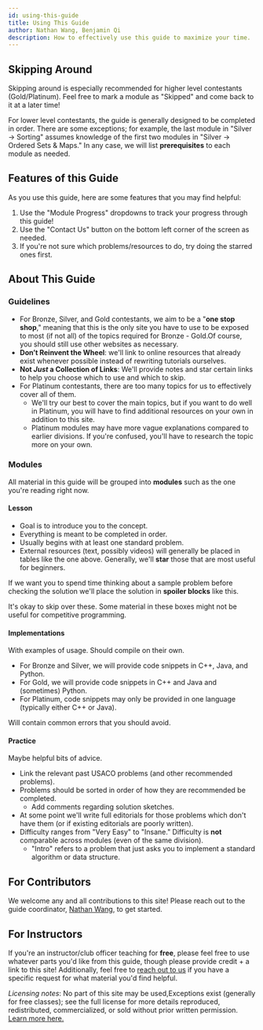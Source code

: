 ```yaml
---
id: using-this-guide
title: Using This Guide
author: Nathan Wang, Benjamin Qi
description: How to effectively use this guide to maximize your time.
---
```


## Skipping Around

Skipping around is especially recommended for higher level contestants (Gold/Platinum). Feel free to <TextTooltip content="Find the dropdown at the top right of this page!">mark a module</TextTooltip> as "Skipped" and come back to it at a later time! 

For lower level contestants, the guide is generally designed to be completed in order. There are some exceptions; for example, the last module in "Silver -> Sorting" assumes knowledge of the first two modules in "Silver -> Ordered Sets & Maps." In any case, we will list **prerequisites** to each module as needed.

## Features of this Guide

As you use this guide, here are some features that you may find helpful:

1. Use the "Module Progress" dropdowns to track your progress through this guide!
2. Use the "Contact Us" button on the bottom left corner of the screen as needed.
3. If you're not sure which problems/resources to do, try doing the starred ones first.


## About This Guide

### Guidelines

 - For Bronze, Silver, and Gold contestants, we aim to be a "**one stop shop**," meaning that this is the only site you have to use to be exposed to most (if not all) of the topics required for Bronze - Gold.<Asterisk>Of course, you should still use other websites as necessary.</Asterisk>
 - **Don’t Reinvent the Wheel**: we'll link to online resources that already exist whenever possible instead of rewriting tutorials ourselves.
 - **Not *Just* a Collection of Links**: We'll provide notes and star certain links to help you choose which to use and which to skip.
 - For Platinum contestants, there are too many topics for us to effectively cover all of them.
   - We'll try our best to cover the main topics, but if you want to do well in Platinum, you will have to find additional resources on your own in addition to this site.
   - Platinum modules may have more vague explanations compared to earlier divisions. If you're confused, you'll have to research the topic more on your own.

### Modules

All material in this guide will be grouped into **modules** such as the one you're reading right now.

#### Lesson

  - Goal is to introduce you to the concept.
  - Everything is meant to be completed in order.
  - Usually begins with at least one standard problem.
  - External resources (text, possibly videos) will generally be placed in tables like the one above. Generally, we'll **star** those that are most useful for beginners.

<spoiler title="Hidden Content">

If we want you to spend time thinking about a sample problem before checking the solution we'll place the solution in **spoiler blocks** like this.

</spoiler>

<optional-content title="Optional Content">

It's okay to skip over these. Some material in these boxes might not be useful for competitive programming.

</optional-content>

#### Implementations

With examples of usage. Should compile on their own.

  - For Bronze and Silver, we will provide code snippets in C++, Java, and Python.
  - For Gold, we will provide code snippets in C++ and Java and (sometimes) Python.
  - For Platinum, code snippets may only be provided in one language (typically either C++ or Java).

<warning-block>

Will contain common errors that you should avoid.

</warning-block>

#### Practice

<info-block title="Pro Tip">

Maybe helpful bits of advice.

</info-block>

  - Link the relevant past USACO problems (and other recommended problems).
  - Problems should be sorted in order of how they are recommended be completed.
    - Add comments regarding solution sketches.
  - At some point we'll write full editorials for those problems which don't have them (or if existing editorials are poorly written).
  - Difficulty ranges from "Very Easy" to "Insane." Difficulty is **not** comparable across modules (even of the same division).
    - "Intro" refers to a problem that just asks you to implement a standard algorithm or data structure.

<!-- Difficulty should be comparable across a division. Say that you have *almost-solved* a question if you scored at least $n-2$ out of $n$ test cases. At least for platinum, difficulty levels should correspond approximately to the following USA Pre-college almost-solve rates on a USACO contest:

  - Easy: $\ge 40\%$ (ex. Fort Moo, Team Building, Redistricting)
  - Normal: $\ge 20\%$ (ex. Card Game, Balancing, Gathering)
  - Hard: $\ge 10\%$ (ex. Mooriokart, Train Tracking 2, Friendcross)

Old gold problems should probably be bumped up one level. -->


## For Contributors

We welcome any and all contributions to this site! Please reach out to the guide coordinator, [Nathan Wang](mailto:nathan.r.wang@gmail.com), to get started.

## For Instructors

If you're an instructor/club officer teaching for **free**, please feel free to use whatever parts you'd like from this guide, though please provide credit + a link to this site! Additionally, feel free to [reach out to us](mailto:nathan.r.wang@gmail.com) if you have a specific request for what material you'd find helpful.

_Licensing notes_: No part of this site may be used,<Asterisk>Exceptions exist (generally for free classes); see the full license for more details</Asterisk> reproduced, redistributed, commercialized, or sold without prior written permission. [Learn more here.](/license)
